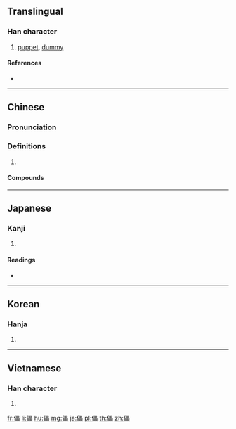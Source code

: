 ==Translingual==

===Han character===
{{Han char|rn=9|rad=人|as=15|sn=17|four=26260|canj=OWWW|ids=⿰亻畾}}

# [[puppet]], [[dummy]]

====References====
* {{Han ref|kx=0120.160|dkj=01249|dj=0254.140|hdz=10234.060|uh=5121|ud=20769|bh=C077|bd=49271}}

----

==Chinese==
{{zh-forms}}

===Pronunciation===
{{zh-pron
|m=lěi
|c=leoi5
|mc=y
|oc=y
|cat=
}}

===Definitions===
{{zh-hanzi}}

# {{rfdef|zh}}

====Compounds====
{{zh-der|傀儡|傀儡家庭|傀儡戲|傀儡政權|懸絲傀儡|文樂傀儡|線抽傀儡|肉傀儡|藥發傀儡|跳傀儡}}

----

==Japanese==

===Kanji===
{{ja-kanji|grade=|rs=人15}}

# {{defn|lang=ja|sort=人15}}

====Readings====
* {{ja-readings|goon=[[らい]] (rai)|kanon=[[らい]] (rai)|kun=[[やぶれる]] (yabureru), [[つかれる]] (tsukareru)}}

----

==Korean==

===Hanja===
{{ko-hanja|hangeul=뢰|rv=roe|mr=roe}}

# {{defn|lang=ko|sort=人15}}

----

==Vietnamese==

===Han character===
{{vi-hantu|[[lỗi]]|rs=人15}}

# {{defn|lang=vi|sort=人15}}

[[fr:儡]]
[[li:儡]]
[[hu:儡]]
[[mg:儡]]
[[ja:儡]]
[[pl:儡]]
[[th:儡]]
[[zh:儡]]